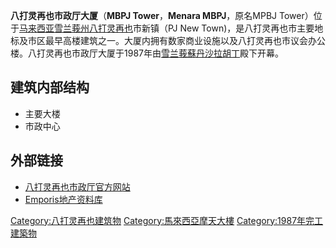 {{Coord|3|5|57.4|N|101|38|42.1|E|display=title|type:landmark}}
{{Infobox Skyscraper
| mapframe-zoom = 16
|building_name=八打灵再也市政厅大厦<br />MBPJ Tower
|image= Petaling Jaya City Council.JPG
|built=1984年－1987年
|use=[[辦公室|辦公室]]
|location={{MAL}} {{Selangor}}[[八打灵再也|八打灵再也]]
|roof=
|top_floor=-
|antenna_spire=-
|floor_count=27
|floor_area=
|architect=[[八打灵再也市政厅|八打灵再也市政厅]]（MBPJ）
|skyscraperpage_id=
}}

'''八打灵再也市政厅大厦'''（'''MBPJ Tower'''，'''Menara MBPJ'''，原名MPBJ Tower）位于[[马来西亚|马来西亚]][[雪兰莪州|雪兰莪州]][[八打灵再也|八打灵再也]]市新镇（PJ New Town)，是八打灵再也市主要地标及市区最早高楼建筑之一。大厦内拥有数家商业设施以及八打灵再也市议会办公楼。八打灵再也市政厅大厦于1987年由[[雪兰莪|雪兰莪]][[蘇丹沙拉胡丁|蘇丹沙拉胡丁]]殿下开幕。

== 建筑内部结构 ==
* 主要大楼
* 市政中心

==外部链接==
{{Portal|马来西亚}}
* [http://www.mbpj.gov.my/ 八打灵再也市政厅官方网站] {{Wayback|url=http://www.mbpj.gov.my/ |date=20201101093939 }}
* [http://www.emporis.com/application/?nav=building&lng=3&id=menaramppj-petalingjaya-malaysia Emporis地产资料库]
{{马来西亚摩天大楼}}
[[Category:八打灵再也建筑物|Category:八打灵再也建筑物]]
[[Category:馬來西亞摩天大樓|Category:馬來西亞摩天大樓]]
[[Category:1987年完工建築物|Category:1987年完工建築物]]